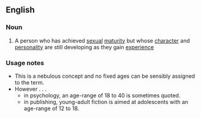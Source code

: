 ==English==

===Noun===
{{wikipedia}}
{{en-noun|head=[[young]] [[adult]]}}

# A person who has achieved [[sexual]] [[maturity]] but whose [[character]] and [[personality]] are still developing as they gain [[experience]]

===Usage notes===
* This is a nebulous concept and no fixed ages can be sensibly assigned to the term.
* However . . .
** in psychology, an age-range of 18 to 40 is sometimes quoted.
** in publishing, young-adult fiction is aimed at adolescents with an age-range of 12 to 18.